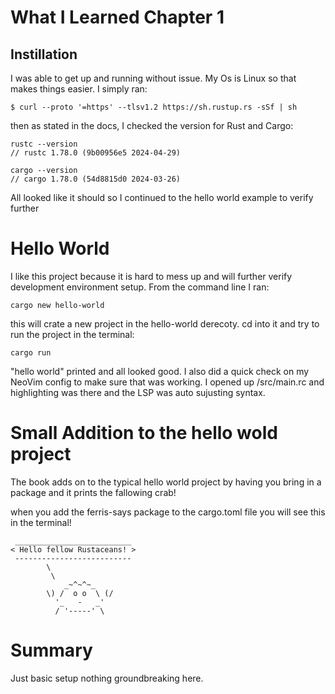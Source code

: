 # What I Learned Chapter 1

## Instillation
I was able to get up and running without issue. My Os is Linux so that makes things easier. I simply ran:

```
$ curl --proto '=https' --tlsv1.2 https://sh.rustup.rs -sSf | sh
```

then as stated in the docs, I checked the version for Rust and Cargo:

```
rustc --version
// rustc 1.78.0 (9b00956e5 2024-04-29)

cargo --version
// cargo 1.78.0 (54d8815d0 2024-03-26)
```

All looked like it should so I continued to the hello world example to verify further

# Hello World
I like this project because it is hard to mess up and will further verify development environment setup. From the command line I ran:

```
cargo new hello-world
```

this will crate a new project in the hello-world derecoty. cd into it and try to run the project in the terminal:

```
cargo run
```

"hello world" printed and all looked good. I also did a quick check on my NeoVim config to make sure that was working. I opened up /src/main.rc and highlighting was there and the LSP was auto sujusting syntax.

# Small Addition to the hello wold project
The book adds on to the typical hello world project by having you bring in a package and it prints the fallowing crab!

when you add the ferris-says package to the cargo.toml file you will see this in the terminal!

````
 __________________________
< Hello fellow Rustaceans! >
 --------------------------
        \
         \
            _~^~^~_
        \) /  o o  \ (/
          '_   -   _'
          / '-----' \
````

# Summary
Just basic setup nothing groundbreaking here.
